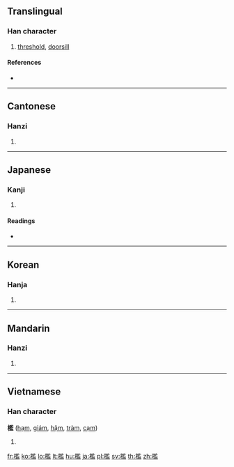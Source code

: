{{also|槛}}
==Translingual==

===Han character===
{{Han char|rn=75|rad=木|as=14|sn=18|four=48917|canj=DSIT,DSMT}}

# [[threshold]], [[doorsill]]

====References====
* {{Han ref|kx=0558.470|dkj=15745|dj=0948.160|hdz=21307.140|uh=6ABB|ud=27323|bh=C265|bd=49765}}

----

==Cantonese==

===Hanzi===
{{yue-hanzi|jyut=[[laam6]], [[haam5]]|y=laam6, haam5|sim=槛}}

# {{defn|lang=yue|sort=木14}}

----

==Japanese==

===Kanji===
{{ja-kanji|grade=|rs=木14}}

# {{defn|lang=ja|sort=木14}}

====Readings====
* {{ja-readings|on=[[かん]] (kan)|kun=[[おり]] (ori), [[てすり]] (tesuri), [[いたがこい]] (ita-gakoi), [[おばしま]] (obashima)}}

----

==Korean==

===Hanja===
{{ko-hanja|hangeul=함|eumhun=|rv=ham|mr=ham|y=ham}}

# {{defn|lang=ko|sort=木14}}

----

==Mandarin==

===Hanzi===
{{cmn-hanzi|sim=槛|pin=[[kǎn]] ([[kan3]]), [[jiàn]] ([[jian4]])|wg=k'an<sup>3</sup>, chien<sup>4</sup>}}

# {{defn|lang=cmn|sort=木14}}

----

==Vietnamese==

===Han character===
'''檻''' ([[hạm]], [[giám]], [[hậm]], [[tràm]], [[cạm]])

# {{defn|lang=vi}}

[[fr:檻]]
[[ko:檻]]
[[lo:檻]]
[[lt:檻]]
[[hu:檻]]
[[ja:檻]]
[[pl:檻]]
[[sv:檻]]
[[th:檻]]
[[zh:檻]]